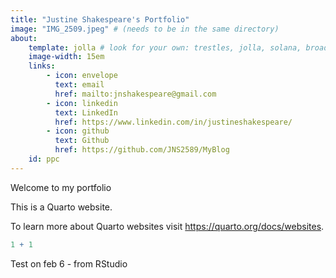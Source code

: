```yaml
---
title: "Justine Shakespeare's Portfolio"
image: "IMG_2509.jpeg" # (needs to be in the same directory)
about:
    template: jolla # look for your own: trestles, jolla, solana, broadside, marquee. https://quarto.org/docs/websites/website-about.html
    image-width: 15em
    links:
        - icon: envelope
          text: email
          href: mailto:jnshakespeare@gmail.com
        - icon: linkedin
          text: LinkedIn
          href: https://www.linkedin.com/in/justineshakespeare/
        - icon: github
          text: Github
          href: https://github.com/JNS2589/MyBlog
    id: ppc
---
```


::: {#ppc}
Welcome to my portfolio
:::


This is a Quarto website.

To learn more about Quarto websites visit <https://quarto.org/docs/websites>.

```r
1 + 1
```

Test on feb 6 - from RStudio
